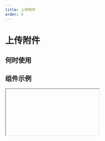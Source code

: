 ```yaml
---
title: 上传附件
order: 9
---
```


# 上传附件

## 何时使用

## 组件示例


<Iframe url="https://pre-yida-performance3.alibaba-inc.com/developer/attachment-field-v2?isRenderNav=false" />

## 组件属性

<AttrTable dataSource={[{
  attr: '标题', 
  code: 'label', 
  type: 'String', 
  demo: '标题', 
  dafault:'', 
  desc: ''
}, 
{
  attr: '值', 
  code: 'fieldData', 
  type: 'Object', 
  demo: '{value: [{ url: "xxx", name: "xx"}]}', 
  dafault:'', 
  desc: ''
}, 
{
  attr: '标题位置', 
  code: 'labelAlign', 
  type: 'String', 
  demo: '“left”', 
  dafault:'', 
  desc: '可选值：“left”, ”top”'
}, 
{
  attr: '标题宽度', 
  code: 'labelColSpan', 
  type: 'Number', 
  demo: '4', 
  dafault:'', 
  desc: ''
}, 
{
  attr: '标题偏移', 
  code: 'labelColOffset', 
  type: 'Number', 
  demo: '0', 
  dafault:'', 
  desc: ''
}, 
{
  attr: '内容宽度', 
  code: 'wrapperColSpan', 
  type: 'Number', 
  demo: '0', 
  dafault:'', 
  desc: ''
}, 
{
  attr: '内容偏移', 
  code: 'wrapperColOffset', 
  type: 'Number', 
  demo: '0', 
  dafault:'', 
  desc: ''
}, 
{
  attr: '标题对齐', 
  code: 'labelTextAlign', 
  type: 'String', 
  demo: '“left”', 
  dafault:'', 
  desc: '可选值：“left”, ”right"'
}, 
{
  attr: '描述信息', 
  code: 'tips', 
  type: 'String', 
  demo: '这是一段描述信息', 
  dafault:'', 
  desc: ''
}, 
{
  attr: '尺寸', 
  code: 'size', 
  type: 'String', 
  demo: '“small”', 
  dafault:'', 
  desc: '可选值：“small”, ”medium”, "large"'
}, 
{
  attr: '状态', 
  code: 'behavior', 
  type: 'String', 
  demo: '{fieldBehavior: "NORMAL"}', 
  dafault:'', 
  desc: 'fieldBehavior 可选值："NORMAL", "DISABLED", "READONLY", "HIDDEN"'
}, 
{
  attr: '校验', 
  code: 'validation', 
  type: 'Array', 
  demo: '[{type:"required"}] ', 
  dafault:'', 
  desc: "'可选值：{type:'required'}, {type: 'customValidate', message: '请选择今日之前的日期', param: 'function validateRule(value) { return value <= new Date().getTime(); }'} "
}, {
  attr: '上传类型', 
  code: 'type', 
  type: 'String', 
  demo: "'normal' ", 
  dafault:'', 
  desc: "'可选值 'normal', 'card', 'drag''"
}, {
  attr: '上传列表样式', 
  code: 'listType', 
  type: 'String', 
  demo: 'normal', 
  dafault:'', 
  desc: "可选值 'normal', 'card', 'drag'"
}, {
  attr: '按钮内容', 
  code: 'buttonText', 
  type: 'String', 
  demo: '上传附件', 
  dafault:'', 
  desc: ''
}, {
  attr: '按钮尺寸', 
  code: 'buttonSize', 
  type: 'String', 
  demo: 'medium', 
  dafault:'', 
  desc: "'可选值 'small', 'medium', 'large''"
}, 
{
  attr: '按钮类型', 
  code: 'buttonType', 
  type: 'String', 
  demo: 'primary', 
  dafault:'', 
  desc: "'可选值 'primary', 'secondary', 'normal''"
}, 
{
  attr: '多选', 
  code: 'multiple', 
  type: 'Boolean', 
  demo: 'false', 
  dafault:'', 
  desc: ''
}, {
  attr: '上传超时', 
  code: 'timeout', 
  type: 'Number', 
  demo: '', 
  dafault:'', 
  desc: ''
}, {
  attr: '接口地址', 
  code: 'url', 
  type: 'String', 
  demo: '', 
  dafault:'', 
  desc: '可在 VM 中通过 globalProps 统一配置'
}, {
  attr: 'name', 
  code: 'name', 
  type: 'String', 
  demo: '', 
  dafault:'', 
  desc: '上传时发送给服务端的 name'
}, 
{
  attr: '额外参数', 
  code: 'data', 
  type: 'Object', 
  demo: 'false', 
  dafault:'', 
  desc: '上传可附带的额外参数'
}, 
{
  attr: '上传前处理函数', 
  code: 'beforeUpload', 
  type: 'Function', 
  demo: 'false', 
  dafault:'', 
  desc: 'function(file, options){ return true } '
}, 
{
  attr: '数据处理', 
  code: 'formatter', 
  type: 'Function', 
  demo: 'false', 
  dafault:'', 
  desc: ''
}, 
{
  attr: '最大上传附件个数', 
  code: 'limit', 
  type: 'Number', 
  demo: 'false', 
  dafault:'', 
  desc: ''
}, 
{
  attr: '是否允许请求携带 cookie', 
  code: 'withCredentials', 
  type: 'Boolean', 
  demo: 'false', 
  dafault:'', 
  desc: ''
}, 
{
  attr: '自动上传', 
  code: 'autoUpload', 
  type: 'Boolean', 
  demo: 'false', 
  dafault:'', 
  desc: ''
}, 
{
  attr: '上传附件类型', 
  code: 'accept', 
  type: 'String', 
  demo: 'false', 
  dafault:'', 
  desc: '例如：.pdf, .doc, '
}, 
{
  attr: '值发生改变事件', 
  code: 'onChange', 
  type: 'Function', 
  demo: 'function(value){ console.log(value); }', 
  dafault:'', 
  desc: ''
}, 
{
  attr: '上传中', 
  code: 'onProgress', 
  type: 'Function', 
  demo: 'function onSuccess(file, value) {console.log(onSuccess, file, value);} ', 
  dafault:'', 
  desc: ''
}, 
{
  attr: '上传成功回调函数', 
  code: 'onSuccess', 
  type: 'Function', 
  demo: 'function onSuccess(file, value) {console.log(onSuccess, file, value);} ', 
  dafault:'', 
  desc: ''
}, 
{
  attr: '上传失败', 
  code: 'onError', 
  type: 'Function', 
  demo: 'function onSuccess(file, value) {console.log(onError, file, value);} ', 
  dafault:'', 
  desc: ''
}, 
{
  attr: '选择文件', 
  code: 'onSelect', 
  type: 'Function', 
  demo: 'function onSuccess(file, value) {console.log(onSelect);}', 
  dafault:'', 
  desc: ''
}, 
{
  attr: '点击移除', 
  code: 'onRemove', 
  type: 'Function', 
  demo: 'function onSuccess(file, value) {console.log(onCancel);} ', 
  dafault:'', 
  desc: ''
}, 
{
  attr: '取消上传', 
  code: 'onCancel', 
  type: 'Function', 
  demo: 'function onSuccess(file, value) {console.log(onRemove, file);} ', 
  dafault:'', 
  desc: ''
}, 
{
  attr: '拖拽经过', 
  code: 'onDragOver', 
  type: 'Function', 
  demo: "function onDragOver() { console.log('onDragOver');}", 
  dafault:'', 
  desc: ''
}, 
{
  attr: '拖拽离开', 
  code: 'onDragLeave', 
  type: 'Function', 
  demo: "function onDrop() { console.log('onDrop');}", 
  dafault:'', 
  desc: ''
}, 
{
  attr: '拖拽完成', 
  code: 'onCancel', 
  type: 'Function', 
  demo: "'function onDrop() { console.log('onDrop');}'", 
  dafault:'', 
  desc: ''
}, 
]}
/>

